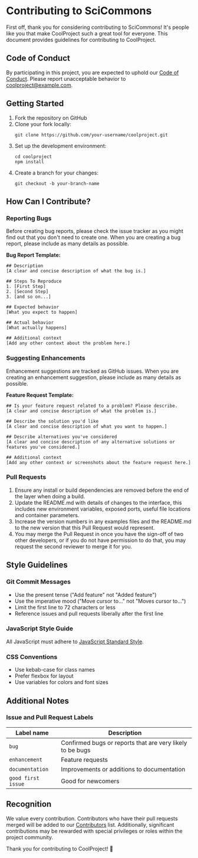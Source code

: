 # Contributing to SciCommons

First off, thank you for considering contributing to SciCommons! It's people like you that make CoolProject such a great tool for everyone. This document provides guidelines for contributing to CoolProject.

## Code of Conduct

By participating in this project, you are expected to uphold our [Code of Conduct](CODE_OF_CONDUCT.md). Please report unacceptable behavior to coolproject@example.com.

## Getting Started

1. Fork the repository on GitHub
2. Clone your fork locally:
   ```
   git clone https://github.com/your-username/coolproject.git
   ```
3. Set up the development environment:
   ```
   cd coolproject
   npm install
   ```
4. Create a branch for your changes:
   ```
   git checkout -b your-branch-name
   ```

## How Can I Contribute?

### Reporting Bugs

Before creating bug reports, please check the issue tracker as you might find out that you don't need to create one. When you are creating a bug report, please include as many details as possible.

**Bug Report Template:**

```
## Description
[A clear and concise description of what the bug is.]

## Steps To Reproduce
1. [First Step]
2. [Second Step]
3. [and so on...]

## Expected behavior
[What you expect to happen]

## Actual behavior
[What actually happens]

## Additional context
[Add any other context about the problem here.]
```

### Suggesting Enhancements

Enhancement suggestions are tracked as GitHub issues. When you are creating an enhancement suggestion, please include as many details as possible.

**Feature Request Template:**

```
## Is your feature request related to a problem? Please describe.
[A clear and concise description of what the problem is.]

## Describe the solution you'd like
[A clear and concise description of what you want to happen.]

## Describe alternatives you've considered
[A clear and concise description of any alternative solutions or features you've considered.]

## Additional context
[Add any other context or screenshots about the feature request here.]
```

### Pull Requests

1. Ensure any install or build dependencies are removed before the end of the layer when doing a build.
2. Update the README.md with details of changes to the interface, this includes new environment variables, exposed ports, useful file locations and container parameters.
3. Increase the version numbers in any examples files and the README.md to the new version that this Pull Request would represent.
4. You may merge the Pull Request in once you have the sign-off of two other developers, or if you do not have permission to do that, you may request the second reviewer to merge it for you.

## Style Guidelines

### Git Commit Messages

* Use the present tense ("Add feature" not "Added feature")
* Use the imperative mood ("Move cursor to..." not "Moves cursor to...")
* Limit the first line to 72 characters or less
* Reference issues and pull requests liberally after the first line

### JavaScript Style Guide

All JavaScript must adhere to [JavaScript Standard Style](https://standardjs.com/).

### CSS Conventions

* Use kebab-case for class names
* Prefer flexbox for layout
* Use variables for colors and font sizes

## Additional Notes

### Issue and Pull Request Labels

| Label name | Description |
| --- | --- |
| `bug` | Confirmed bugs or reports that are very likely to be bugs |
| `enhancement` | Feature requests |
| `documentation` | Improvements or additions to documentation |
| `good first issue` | Good for newcomers |

## Recognition

We value every contribution. Contributors who have their pull requests merged will be added to our [Contributors](CONTRIBUTORS.md) list. Additionally, significant contributions may be rewarded with special privileges or roles within the project community.

Thank you for contributing to CoolProject! 🎉